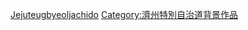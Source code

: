 {{韓國行政區劃分類導航|背景電影}}

[[Category:韩国背景电影|Jejuteugbyeoljachido]]
[[Category:濟州特別自治道背景作品|Category:濟州特別自治道背景作品]]